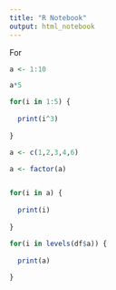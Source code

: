 ---
title: "R Notebook"
output: html_notebook
---

For
```{r}

a <- 1:10

a*5

for(i in 1:5) {
  
  print(i^3)
  
}

a <- c(1,2,3,4,6)

a <- factor(a)


for(i in a) {
  
  print(i)
  
}  

for(i in levels(df$a)) {
  
  print(a)
  
}



```



























